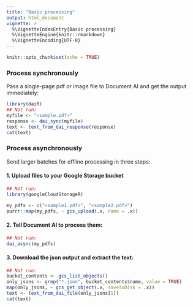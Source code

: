 ```yaml
---
title: "Basic processing"
output: html_document
vignette: >
  %\VignetteIndexEntry{Basic processing}
  %\VignetteEngine{knitr::rmarkdown}
  %\VignetteEncoding{UTF-8}
---
```


```r
knitr::opts_chunk$set(echo = TRUE)
```

### Process synchronously

Pass a single-page pdf or image file to Document AI and get the output immediately:

```r
library(daiR) 
## Not run:
myfile <- "<sample.pdf>"
response <- dai_sync(myfile)
text <- text_from_dai_response(response)
cat(text)
```

### Process asynchronously

Send larger batches for offline processing in three steps:

#### 1. Upload files to your Google Storage bucket

```r
## Not run:
library(googleCloudStorageR)

my_pdfs <- c("<sample1.pdf>", "<sample2.pdf>")
purrr::map(my_pdfs, ~ gcs_upload(.x, name = .x))
```

#### 2. Tell Document AI to process them:

```r
## Not run:
dai_async(my_pdfs)
```

#### 3. Download the json output and extract the text:

```r
## Not run:
bucket_contents <- gcs_list_objects()
only_jsons <- grep("*.json", bucket_contents$name, value = TRUE)
map(only_jsons, ~ gcs_get_object(.x, saveToDisk = .x))
text <- text_from_dai_file(only_jsons[1])
cat(text)
```
